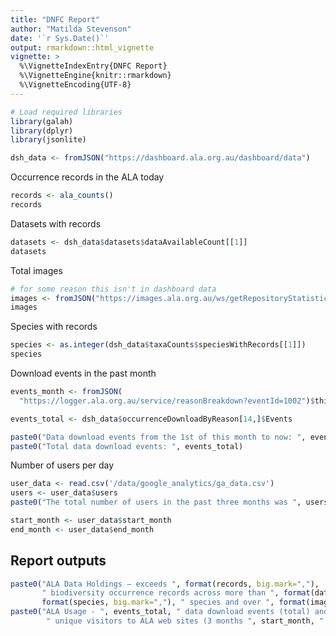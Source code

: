 ```yaml
---
title: "DNFC Report"
author: "Matilda Stevenson"
date: '`r Sys.Date()`'
output: rmarkdown::html_vignette
vignette: >
  %\VignetteIndexEntry{DNFC Report}
  %\VignetteEngine{knitr::rmarkdown}
  %\VignetteEncoding{UTF-8}
---
```

```r
# Load required libraries
library(galah)
library(dplyr)
library(jsonlite)
```


```r
dsh_data <- fromJSON("https://dashboard.ala.org.au/dashboard/data")
```

Occurrence records in the ALA today
```r
records <- ala_counts()
records
```

Datasets with records
```r
datasets <- dsh_data$datasets$dataAvailableCount[[1]]
datasets
```

Total images
```r
# for some reason this isn't in dashboard data
images <- fromJSON("https://images.ala.org.au/ws/getRepositoryStatistics")$imageCount
images
```


Species with records
```r
species <- as.integer(dsh_data$taxaCounts$speciesWithRecords[[1]])
species
```

Download events in the past month
```r
events_month <- fromJSON(
  "https://logger.ala.org.au/service/reasonBreakdown?eventId=1002")$thisMonth$events

events_total <- dsh_data$occurrenceDownloadByReason[14,]$Events

paste0("Data download events from the 1st of this month to now: ", events_month)
paste0("Total data download events: ", events_total)
```

Number of users per day
```r
user_data <- read.csv('/data/google_analytics/ga_data.csv')
users <- user_data$users
paste0("The total number of users in the past three months was ", users)

start_month <- user_data$start_month
end_month <- user_data$end_month
```

## Report outputs
```r
paste0("ALA Data Holdings – exceeds ", format(records, big.mark=","),
       " biodiversity occurrence records across more than ", format(datasets, big.mark=","), " datasets for ",
       format(species, big.mark=","), " species and over ", format(images, big.mark=","), " images")
paste0("ALA Usage - ", events_total, " data download events (total) and ", format(users, big.mark=","),
        " unique visitors to ALA web sites (3 months ", start_month, " - ", end_month, ")")
```
